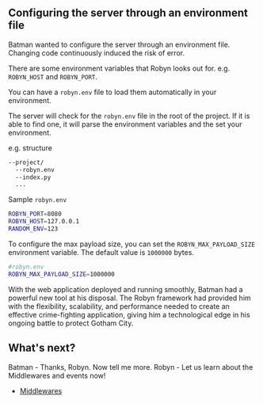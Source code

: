 

## Configuring the server through an environment file

Batman wanted to configure the server through an environment file. Changing code continuously induced the risk of error.


There are some environment variables that Robyn looks out for. e.g. `ROBYN_HOST` and `ROBYN_PORT`.

You can have a `robyn.env` file to load them automatically in your environment.

The server will check for the `robyn.env` file in the root of the project. If it is able to find one, it will parse the environment variables and the set your environment.

e.g. structure

```bash {{title: 'Sample project directory'}}
--project/
  --robyn.env
  --index.py
  ...
```


Sample `robyn.env`

```bash {{ title: 'Sample Robyn.env' }}
ROBYN_PORT=8080
ROBYN_HOST=127.0.0.1
RANDOM_ENV=123
```

To configure the max payload size, you can set the `ROBYN_MAX_PAYLOAD_SIZE` environment variable. The default value is `1000000` bytes.

```bash
#robyn.env
ROBYN_MAX_PAYLOAD_SIZE=1000000
```

With the web application deployed and running smoothly, Batman had a powerful new tool at his disposal. The Robyn framework had provided him with the flexibility, scalability, and performance needed to create an effective crime-fighting application, giving him a technological edge in his ongoing battle to protect Gotham City.


## What's next?

Batman - Thanks, Robyn. Now tell me more.
Robyn - Let us learn about the Middlewares and events now!

- [Middlewares](/documentation/api_reference/middlewares)

